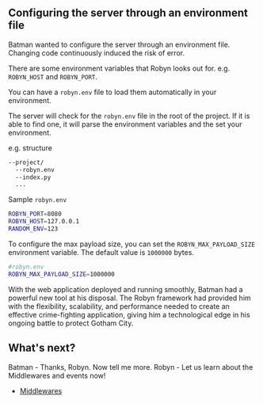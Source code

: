 

## Configuring the server through an environment file

Batman wanted to configure the server through an environment file. Changing code continuously induced the risk of error.


There are some environment variables that Robyn looks out for. e.g. `ROBYN_HOST` and `ROBYN_PORT`.

You can have a `robyn.env` file to load them automatically in your environment.

The server will check for the `robyn.env` file in the root of the project. If it is able to find one, it will parse the environment variables and the set your environment.

e.g. structure

```bash {{title: 'Sample project directory'}}
--project/
  --robyn.env
  --index.py
  ...
```


Sample `robyn.env`

```bash {{ title: 'Sample Robyn.env' }}
ROBYN_PORT=8080
ROBYN_HOST=127.0.0.1
RANDOM_ENV=123
```

To configure the max payload size, you can set the `ROBYN_MAX_PAYLOAD_SIZE` environment variable. The default value is `1000000` bytes.

```bash
#robyn.env
ROBYN_MAX_PAYLOAD_SIZE=1000000
```

With the web application deployed and running smoothly, Batman had a powerful new tool at his disposal. The Robyn framework had provided him with the flexibility, scalability, and performance needed to create an effective crime-fighting application, giving him a technological edge in his ongoing battle to protect Gotham City.


## What's next?

Batman - Thanks, Robyn. Now tell me more.
Robyn - Let us learn about the Middlewares and events now!

- [Middlewares](/documentation/api_reference/middlewares)

